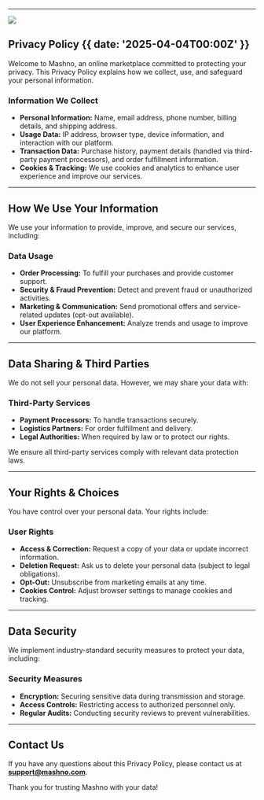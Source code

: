 
---

![](@/public/privacy/privacy-policy.png)
## Privacy Policy {{ date: '2025-04-04T00:00Z' }}

Welcome to Mashno, an online marketplace committed to protecting your privacy. This Privacy Policy explains how we collect, use, and safeguard your personal information.

### <SparkleIcon /> Information We Collect

- **Personal Information:** Name, email address, phone number, billing details, and shipping address.
- **Usage Data:** IP address, browser type, device information, and interaction with our platform.
- **Transaction Data:** Purchase history, payment details (handled via third-party payment processors), and order fulfillment information.
- **Cookies & Tracking:** We use cookies and analytics to enhance user experience and improve our services.

---


## How We Use Your Information

We use your information to provide, improve, and secure our services, including:

### <SparkleIcon /> Data Usage

- **Order Processing:** To fulfill your purchases and provide customer support.
- **Security & Fraud Prevention:** Detect and prevent fraud or unauthorized activities.
- **Marketing & Communication:** Send promotional offers and service-related updates (opt-out available).
- **User Experience Enhancement:** Analyze trends and usage to improve our platform.

---


## Data Sharing & Third Parties

We do not sell your personal data. However, we may share your data with:

### <SparkleIcon /> Third-Party Services

- **Payment Processors:** To handle transactions securely.
- **Logistics Partners:** For order fulfillment and delivery.
- **Legal Authorities:** When required by law or to protect our rights.

We ensure all third-party services comply with relevant data protection laws.

---


## Your Rights & Choices

You have control over your personal data. Your rights include:

### <SparkleIcon /> User Rights

- **Access & Correction:** Request a copy of your data or update incorrect information.
- **Deletion Request:** Ask us to delete your personal data (subject to legal obligations).
- **Opt-Out:** Unsubscribe from marketing emails at any time.
- **Cookies Control:** Adjust browser settings to manage cookies and tracking.

---


## Data Security

We implement industry-standard security measures to protect your data, including:

### <SparkleIcon /> Security Measures

- **Encryption:** Securing sensitive data during transmission and storage.
- **Access Controls:** Restricting access to authorized personnel only.
- **Regular Audits:** Conducting security reviews to prevent vulnerabilities.

---

## Contact Us

If you have any questions about this Privacy Policy, please contact us at **support@mashno.com**.

Thank you for trusting Mashno with your data!